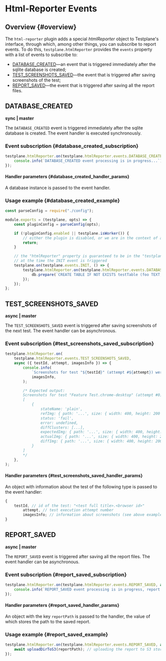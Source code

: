 # Html-Reporter Events

## Overview {#overview}

The `html-reporter` plugin adds a special _htmlReporter_ object to Testplane's interface, through which, among other things, you can subscribe to report events. To do this, `testplane.htmlReporter` provides the `events` property with a list of events to subscribe to:

-   [DATABASE_CREATED](#database_created)&mdash;an event that is triggered immediately after the sqlite database is created;
-   [TEST_SCREENSHOTS_SAVED](#test_screenshots_saved)&mdash;the event that is triggered after saving screenshots of the test;
-   [REPORT_SAVED](#report_saved)&mdash;the event that is triggered after saving all the report files.

## DATABASE_CREATED

**sync | master**

The `DATABASE_CREATED` event is triggered immediately after the sqlite database is created. The event handler is executed synchronously.

### Event subscription {#database_created_subscription}

```javascript
testplane.htmlReporter.on(testplane.htmlReporter.events.DATABASE_CREATED, db => {
    console.info(`DATABASE_CREATED event processing is in progress...`);
});
```

#### Handler parameters {#database_created_handler_params}

A database instance is passed to the event handler.

### Usage example {#database_created_example}

```javascript
const parseConfig = require("./config");

module.exports = (testplane, opts) => {
    const pluginConfig = parseConfig(opts);

    if (!pluginConfig.enabled || testplane.isWorker()) {
        // either the plugin is disabled, or we are in the context of a worker – we leave
        return;
    }

    // the "htmlReporter" property is guaranteed to be in the "testplane" object
    // at the time the INIT event is triggered
    testplane.on(testplane.events.INIT, () => {
        testplane.htmlReporter.on(testplane.htmlReporter.events.DATABASE_CREATED, db => {
            db.prepare(`CREATE TABLE IF NOT EXISTS testTable (foo TEXT, bar TEXT)`).run();
        });
    });
};
```

## TEST_SCREENSHOTS_SAVED

**async | master**

The `TEST_SCREENSHOTS_SAVED` event is triggered after saving screenshots of the next test. The event handler can be asynchronous.

### Event subscription {#test_screenshots_saved_subscription}

```javascript
testplane.htmlReporter.on(
    testplane.htmlReporter.events.TEST_SCREENSHOTS_SAVED,
    async ({ testId, attempt, imagesInfo }) => {
        console.info(
            `Screenshots for test "${testId}" (attempt #${attempt}) were saved:`,
            imagesInfo,
        );

        /* Expected output:
        Screenshots for test "Feature Test.chrome-desktop" (attempt #0) were saved:
        [
            {
                stateName: 'plain',
                refImg: { path: '...', size: { width: 400, height: 200 } },
                status: 'fail',
                error: undefined,
                diffClusters: [...],
                expectedImg: { path: '...', size: { width: 400, height: 200 } }
                actualImg: { path: '...', size: { width: 400, height: 200 } }
                diffImg: { path: '...', size: { width: 400, height: 200 } }
            }
        ]
        */
    },
);
```

#### Handler parameters {#test_screenshots_saved_handler_params}

An object with information about the test of the following type is passed to the event handler:

```javascript
{
    testId, // id of the test: "<test full title>.<browser id>"
        attempt, // test execution attempt number
        imagesInfo; // information about screenshots (see above example of event subscription)
}
```

## REPORT_SAVED

**async | master**

The `REPORT_SAVED` event is triggered after saving all the report files. The event handler can be asynchronous.

### Event subscription {#report_saved_subscription}

```javascript
testplane.htmlReporter.on(testplane.htmlReporter.events.REPORT_SAVED, async ({ reportPath }) => {
    console.info(`REPORT_SAVED event processing is in progress, report path = ${reportPath}...`);
});
```

#### Handler parameters {#report_saved_handler_params}

An object with the key `reportPath` is passed to the handler, the value of which stores the path to the saved report.

### Usage example {#report_saved_example}

```javascript
testplane.htmlReporter.on(testplane.htmlReporter.events.REPORT_SAVED, async ({ reportPath }) => {
    await uploadDirToS3(reportPath); // uploading the report to S3 storage
});
```
